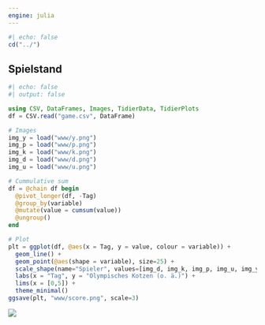 ```yaml
---
engine: julia
---
```



```julia
#| echo: false
cd("../")
```

## Spielstand

```julia
#| echo: false
#| output: false

using CSV, DataFrames, Images, TidierData, TidierPlots
df = CSV.read("game.csv", DataFrame)

# Images
img_y = load("www/y.png")
img_p = load("www/p.png")
img_k = load("www/k.png")
img_d = load("www/d.png")
img_u = load("www/u.png")

# Cummulative sum
df = @chain df begin
  @pivot_longer(df, -Tag)
  @group_by(variable)
  @mutate(value = cumsum(value))
  @ungroup()
end

# Plot
plt = ggplot(df, @aes(x = Tag, y = value, colour = variable)) +
  geom_line() +
  geom_point(@aes(shape = variable), size=25) +
  scale_shape(name="Spieler", values=[img_d, img_k, img_p, img_u, img_y]) +
  labs(x = "Tag", y = "Olympisches Kotzen (o. ä.)") +
  lims(x = [0,5]) +
  theme_minimal()
ggsave(plt, "www/score.png", scale=3)
```

![](/www/score.png)
